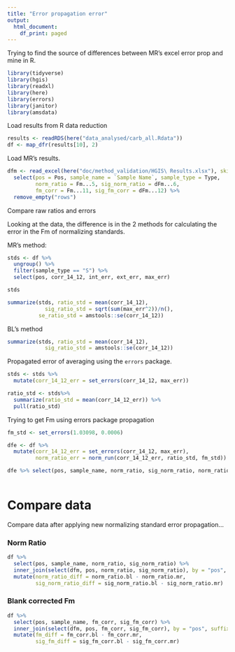 ```yaml
---
title: "Error propagation error"
output:
  html_document:
    df_print: paged
---
```


Trying to find the source of differences between MR's excel error prop and mine in R.

```r
library(tidyverse)
library(hgis)
library(readxl)
library(here)
library(errors)
library(janitor)
library(amsdata)
```


Load results from R data reduction
```r
results <- readRDS(here("data_analysed/carb_all.Rdata"))
df <- map_dfr(results[10], 2)
```


Load MR's results. 

```r
dfm <- read_excel(here("doc/method_validation/HGIS\ Results.xlsx"), skip = 2) %>% 
  select(pos = Pos, sample_name = `Sample Name`, sample_type = Type, 
         norm_ratio = Fm...5, sig_norm_ratio = dFm...6,
         fm_corr = Fm...11, sig_fm_corr = dFm...12) %>% 
  remove_empty("rows")
```


Compare raw ratios and errors

Looking at the data, the difference is in the 2 methods for calculating the error in the Fm of normalizing standards. 

MR's method:

```r
stds <- df %>% 
  ungroup() %>% 
  filter(sample_type == "S") %>% 
  select(pos, corr_14_12, int_err, ext_err, max_err)

stds
```



```r
summarize(stds, ratio_std = mean(corr_14_12),
            sig_ratio_std = sqrt(sum(max_err^2))/n(),
          se_ratio_std = amstools::se(corr_14_12))
```

BL's method

```r
summarize(stds, ratio_std = mean(corr_14_12),
            sig_ratio_std = amstools::se(corr_14_12))
```

Propagated error of averaging using the `errors` package.

```r
stds <- stds %>% 
  mutate(corr_14_12_err = set_errors(corr_14_12, max_err)) 

ratio_std <- stds%>% 
  summarize(ratio_std = mean(corr_14_12_err)) %>% 
  pull(ratio_std)
```

Trying to get Fm using errors package propagation

```r
fm_std <- set_errors(1.03098, 0.0006)

dfe <- df %>% 
  mutate(corr_14_12_err = set_errors(corr_14_12, max_err),
         norm_ratio_err = norm_run(corr_14_12_err, ratio_std, fm_std))

dfe %>% select(pos, sample_name, norm_ratio, sig_norm_ratio, norm_ratio_err)
  
```

# Compare data

Compare data after applying new normalizing standard error propagation...

### Norm Ratio

```r
df %>% 
  select(pos, sample_name, norm_ratio, sig_norm_ratio) %>% 
  inner_join(select(dfm, pos, norm_ratio, sig_norm_ratio), by = "pos", suffix = c(".bl", ".mr")) %>% 
  mutate(norm_ratio_diff = norm_ratio.bl - norm_ratio.mr,
         sig_norm_ratio_diff = sig_norm_ratio.bl - sig_norm_ratio.mr)
```


### Blank corrected Fm

```r
df %>% 
  select(pos, sample_name, fm_corr, sig_fm_corr) %>% 
  inner_join(select(dfm, pos, fm_corr, sig_fm_corr), by = "pos", suffix = c(".bl", ".mr")) %>% 
  mutate(fm_diff = fm_corr.bl - fm_corr.mr,
         sig_fm_diff = sig_fm_corr.bl - sig_fm_corr.mr)
```
